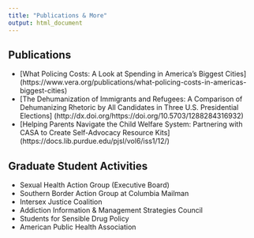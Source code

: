 ```yaml
---
title: "Publications & More"
output: html_document
---
```


## Publications
* [What Policing Costs: A Look at Spending in America's Biggest Cities] (https://www.vera.org/publications/what-policing-costs-in-americas-biggest-cities)
* [The Dehumanization of Immigrants and Refugees: A Comparison of Dehumanizing Rhetoric by All Candidates in Three U.S. Presidential Elections] (http://dx.doi.org/https://doi.org/10.5703/1288284316932)
* [Helping Parents Navigate the Child Welfare System: Partnering with CASA to Create Self-Advocacy Resource Kits] (https://docs.lib.purdue.edu/pjsl/vol6/iss1/12/)

## Graduate Student Activities
* Sexual Health Action Group (Executive Board)
* Southern Border Action Group at Columbia Mailman
* Intersex Justice Coalition
* Addiction Information & Management Strategies Council
* Students for Sensible Drug Policy
* American Public Health Association